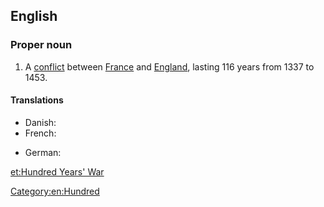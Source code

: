 ==English==
{{wikipedia}}

===Proper noun===
{{en-proper noun|sg=[[hundred|Hundred]] [[years|Years']] [[war|War]]}}

# A [[conflict]] between [[France]] and [[England]], lasting 116 years from 1337 to 1453.

====Translations====
{{trans-top|a conflict between France and England, lasting 116 years from 1337 to 1453}}
* Danish: {{t-|da|Hundredårskrigen}}
* French: {{t|fr|guerre de cent ans|f}}
{{trans-mid}}
* German: {{t-|de|Hundertjähriger Krieg|m}}
{{trans-bottom}}

[[Category:en:Hundred]]

[[et:Hundred Years' War]]